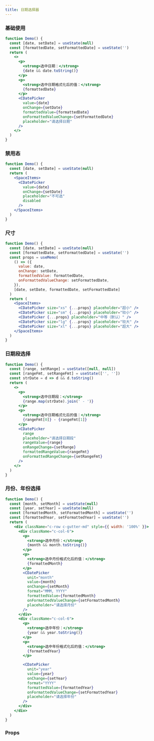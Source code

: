 ```yaml
---
title: 日期选择器
---
```


### 基础使用

```jsx live
function Demo() {
  const [date, setDate] = useState(null)
  const [formattedDate, setFormattedDate] = useState('')
  return (
    <>
      <p>
        <strong>选中日期：</strong>
        {date && date.toString()}
      </p>
      <p>
        <strong>选中日期格式化后的值：</strong>
        {formattedDate}
      </p>
      <CDatePicker
        value={date}
        onChange={setDate}
        formattedValue={formattedDate}
        onFormattedValueChange={setFormattedDate}
        placeholder="请选择日期"
      />
    </>
  )
}
```

### 禁用态

```jsx live
function Demo() {
  const [date, setDate] = useState(null)
  return (
    <SpaceItems>
      <CDatePicker
        value={date}
        onChange={setDate}
        placeholder="不可选"
        disabled
      />
    </SpaceItems>
  )
}
```

### 尺寸

```jsx live
function Demo() {
  const [date, setDate] = useState(null)
  const [formattedDate, setFormattedDate] = useState('')
  const props = useMemo(
    () => ({
      value: date,
      onChange: setDate,
      formattedValue: formattedDate,
      onFormattedValueChange: setFormattedDate,
    }),
    [date, setDate, formattedDate, setFormattedDate]
  )
  return (
    <SpaceItems>
      <CDatePicker size="xs" {...props} placeholder="超小" />
      <CDatePicker size="sm" {...props} placeholder="较小" />
      <CDatePicker {...props} placeholder="中等（默认）" />
      <CDatePicker size="lg" {...props} placeholder="较大" />
      <CDatePicker size="xl" {...props} placeholder="超大" />
    </SpaceItems>
  )
}
```

### 日期段选择

```jsx live
function Demo() {
  const [range, setRange] = useState([null, null])
  const [rangeFmt, setRangeFmt] = useState(['', ''])
  const strDate = d => d && d.toString()
  return (
    <>
      <p>
        <strong>选中日期段：</strong>
        {range.map(strDate).join(' - ')}
      </p>
      <p>
        <strong>选中日期格式化后的值：</strong>
        {rangeFmt[0]} - {rangeFmt[1]}
      </p>
      <CDatePicker
        range
        placeholder="请选择日期段"
        rangeValue={range}
        onRangeChange={setRange}
        formattedRangeValue={rangeFmt}
        onFormattedRangeChange={setRangeFmt}
      />
    </>
  )
}
```

### 月份、年份选择

```jsx live
function Demo() {
  const [month, setMonth] = useState(null)
  const [year, setYear] = useState(null)
  const [formattedMonth, setFormattedMonth] = useState('')
  const [formattedYear, setFormattedYear] = useState('')
  return (
    <div className="c-row c-gutter-md" style={{ width: '100%' }}>
      <div className="c-col-6">
        <p>
          <strong>选中月份：</strong>
          {month && month.toString()}
        </p>
        <p>
          <strong>选中月份格式化后的值：</strong>
          {formattedMonth}
        </p>
        <CDatePicker
          unit="month"
          value={month}
          onChange={setMonth}
          format="MMM, YYYY"
          formattedValue={formattedMonth}
          onFormattedValueChange={setFormattedMonth}
          placeholder="请选择月份"
        />
      </div>
      <div className="c-col-6">
        <p>
          <strong>选中年份：</strong>
          {year && year.toString()}
        </p>
        <p>
          <strong>选中年份格式化后的值：</strong>
          {formattedYear}
        </p>

        <CDatePicker
          unit="year"
          value={year}
          onChange={setYear}
          format="YYYY"
          formattedValue={formattedYear}
          onFormattedValueChange={setFormattedYear}
          placeholder="请选择年份"
        />
      </div>
    </div>
  )
}
```

### Props

<PropTable name="CDatePicker" typeWidth="280px" />
